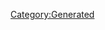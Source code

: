 {{Database/Costume/CostumeInfo
 |ID=221
 |DivaId=7
 |PrismCostumeId=21
 |Enabled=2
 |SkillId=18
 |EODICFLJAKO=False
 |AGBPBDODKBK=1
 |HMCOGDICFNB=1
 |LevelMax=4
 |HGBJODBCJDA=4
 |EGLDFPILJLG=0
 |GLEEPAFMPLO=True
 |IIELLEPEEFH=2040
}}
[[Category:Generated]]
